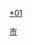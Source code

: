{{Catnav|頁面分類|...|地级市|贵州地级市|遵义|遵义行政区划}}
{{Catnav|頁面分類|...|地级行政区|贵州市州|贵州各市州行政区划|遵义行政区划}}
{{Catnav|頁面分類|...|贵州行政区划|贵州县级行政区|贵州各市州县级行政区}}
{{Catnav|頁面分類|...|中国各省行政区划|贵州行政区划|贵州市州|贵州各市州行政区划|贵州各市州县级行政区}}

[[category:遵义行政区划|*01]]
[[Category:贵州各市州县级行政区|市]]